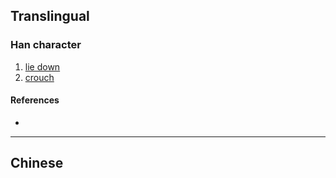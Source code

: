 {{also|臥}}
{{character info/new}}
==Translingual==

===Han character===
{{Han char|rn=25|rad=卜|as=06|sn=8|four=|canj=SLY|ids=⿰臣卜}}

# [[lie down]]
# [[crouch]]

====References====
* {{Han ref|kx=0158.221|dkj=02808|dj=1450.080|hdz=42801.020|uh=5367|ud=21351}}

----

==Chinese==
{{zh-see|臥}}